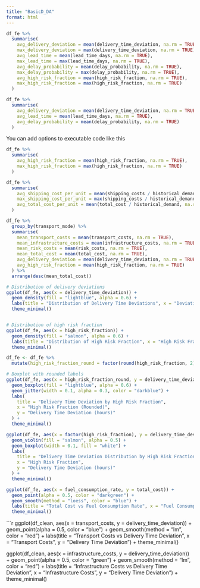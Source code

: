 ```yaml
---
title: "BasicD_DA"
format: html
---
```


```r

df_fe %>%
  summarise(
    avg_delivery_deviation = mean(delivery_time_deviation, na.rm = TRUE),
    max_delivery_deviation = max(delivery_time_deviation, na.rm = TRUE),
    avg_lead_time = mean(lead_time_days, na.rm = TRUE),
    max_lead_time = max(lead_time_days, na.rm = TRUE),
    avg_delay_probability = mean(delay_probability, na.rm = TRUE),
    max_delay_probability = max(delay_probability, na.rm = TRUE),
    avg_high_risk_fraction = mean(high_risk_fraction, na.rm = TRUE),
    max_high_risk_fraction = max(high_risk_fraction, na.rm = TRUE)
  )


```



```r
df_fe %>%
  summarise(
    avg_delivery_deviation = mean(delivery_time_deviation, na.rm = TRUE),
    avg_lead_time = mean(lead_time_days, na.rm = TRUE),
    avg_delay_probability = mean(delay_probability, na.rm = TRUE)
  )
```

You can add options to executable code like this

```r
df_fe %>%
  summarise(
    avg_high_risk_fraction = mean(high_risk_fraction, na.rm = TRUE),
    max_high_risk_fraction = max(high_risk_fraction, na.rm = TRUE)
  )

```

```r

df_fe %>%
  summarise(
    avg_shipping_cost_per_unit = mean(shipping_costs / historical_demand, na.rm = TRUE),
    max_shipping_cost_per_unit = max(shipping_costs / historical_demand, na.rm = TRUE),
    avg_total_cost_per_unit = mean(total_cost / historical_demand, na.rm = TRUE)
  )
```

```r

df_fe %>%
  group_by(transport_mode) %>%
  summarise(
    mean_transport_costs = mean(transport_costs, na.rm = TRUE),
    mean_infrastructure_costs = mean(infrastructure_costs, na.rm = TRUE),
    mean_risk_costs = mean(risk_costs, na.rm = TRUE),
    mean_total_cost = mean(total_cost, na.rm = TRUE),
    avg_delivery_deviation = mean(delivery_time_deviation, na.rm = TRUE),
    avg_high_risk_fraction = mean(high_risk_fraction, na.rm = TRUE)
  ) %>%
  arrange(desc(mean_total_cost))

```


```r

# Distribution of delivery deviations
ggplot(df_fe, aes(x = delivery_time_deviation)) +
  geom_density(fill = "lightblue", alpha = 0.6) +
  labs(title = "Distribution of Delivery Time Deviations", x = "Deviation (hours)", y = "Density") +
  theme_minimal()


# Distribution of high risk fraction
ggplot(df_fe, aes(x = high_risk_fraction)) +
  geom_density(fill = "salmon", alpha = 0.6) +
  labs(title = "Distribution of High Risk Fraction", x = "High Risk Fraction", y = "Density") +
  theme_minimal()

df_fe <- df_fe %>%
  mutate(high_risk_fraction_round = factor(round(high_risk_fraction, 2)))

# Boxplot with rounded labels
ggplot(df_fe, aes(x = high_risk_fraction_round, y = delivery_time_deviation)) +
  geom_boxplot(fill = "lightblue", alpha = 0.6) +
  geom_jitter(width = 0.1, alpha = 0.3, color = "darkblue") +
  labs(
    title = "Delivery Time Deviation by High Risk Fraction",
    x = "High Risk Fraction (Rounded)",
    y = "Delivery Time Deviation (hours)"
  ) +
  theme_minimal()

ggplot(df_fe, aes(x = factor(high_risk_fraction), y = delivery_time_deviation)) +
  geom_violin(fill = "salmon", alpha = 0.5) +
  geom_boxplot(width = 0.1, fill = "white") +
  labs(
    title = "Delivery Time Deviation Distribution by High Risk Fraction",
    x = "High Risk Fraction",
    y = "Delivery Time Deviation (hours)"
  ) +
  theme_minimal()

ggplot(df_fe, aes(x = fuel_consumption_rate, y = total_cost)) +
  geom_point(alpha = 0.5, color = "darkgreen") +
  geom_smooth(method = "loess", color = "blue") +
  labs(title = "Total Cost vs Fuel Consumption Rate", x = "Fuel Consumption Rate", y = "Total Cost") +
  theme_minimal()
```


```r

ggplot(df_clean, aes(x = transport_costs, y = delivery_time_deviation)) +
  geom_point(alpha = 0.5, color = "blue") +
  geom_smooth(method = "lm", color = "red") +
  labs(title = "Transport Costs vs Delivery Time Deviation",
       x = "Transport Costs", y = "Delivery Time Deviation") +
  theme_minimal()

ggplot(df_clean, aes(x = infrastructure_costs, y = delivery_time_deviation)) +
  geom_point(alpha = 0.5, color = "green") +
  geom_smooth(method = "lm", color = "red") +
  labs(title = "Infrastructure Costs vs Delivery Time Deviation",
       x = "Infrastructure Costs", y = "Delivery Time Deviation") +
  theme_minimal()


